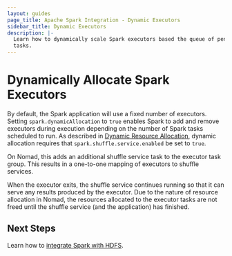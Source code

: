 ```yaml
---
layout: guides
page_title: Apache Spark Integration - Dynamic Executors
sidebar_title: Dynamic Executors
description: |-
  Learn how to dynamically scale Spark executors based the queue of pending
  tasks.
---
```


# Dynamically Allocate Spark Executors

By default, the Spark application will use a fixed number of executors. Setting
`spark.dynamicAllocation` to `true` enables Spark to add and remove executors
during execution depending on the number of Spark tasks scheduled to run. As
described in [Dynamic Resource Allocation](http://spark.apache.org/docs/latest/job-scheduling.html#dynamic-resource-allocation), dynamic allocation requires that `spark.shuffle.service.enabled` be set to `true`.

On Nomad, this adds an additional shuffle service task to the executor
task group. This results in a one-to-one mapping of executors to shuffle
services.

When the executor exits, the shuffle service continues running so that it can
serve any results produced by the executor. Due to the nature of resource
allocation in Nomad, the resources allocated to the executor tasks are not
freed until the shuffle service (and the application) has finished.

## Next Steps

Learn how to [integrate Spark with HDFS](/guides/analytical-workloads/spark/hdfs).
